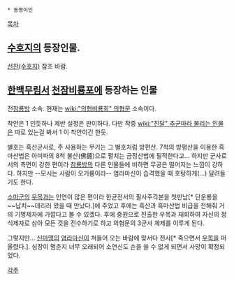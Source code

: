  * 동명이인

[[목차]]
== [[수호지]]의 등장인물. ==
[[선찬(수호지)]] 참조 바람.

== [[한백무림서]] [[천잠비룡포]]에 등장하는 인물 ==
전[[참룡방]] 소속. 현재는 [[wiki:"의협비룡회" 의협문]] 소속이다.

착안은 1 인듯하나 제반 설정은 판이하다. 다만 작중 [[wiki:"진달" 추군마라 불리는 인물]]은 따로 있는걸 봐서 1 이 착안이긴 한듯.

별호는 흑산군사로, 주 사용하는 무기는 그 별호처럼 방편산. 7척의 방평산을 이용한 흑마산법은 아미파의 8척 불산(佛鏟)으로 펼치는 금정산법에 필적한다고... 하지만 군사로서의 측면이 강한 편이라 [[참룡방]]의 다른 인물들에 비하면 무공은 떨어지는 느낌이 강하다. 하지만 --모시는 사람이 오기륭이라-- 염라마신이 습격했을 때 호탕하게(...) 달려들기도 한다.

[[소마군]]의 [[우목]]과는 인연이 많은 편이라 한균전서의 필사주각본을 첫만남[* 단운룡을 ~~납치~~데리러 왔을 때 만났다.]에 주었고 후에는 흑산과 흑마산법 비급을 전해줘 거의 기명제자에 가깝다고 볼 수 있겠다. 후에 중원으로 진출한 우목과 재회하여 자신의 정식제자로 삼아 모든 것을 전수하기로 하고 의협문의 3군사 체제를 이루게 된다.

그렇지만... [[신마맹]]의 [[염라마신]]이 쳐들어 오는 바람에 맞서다 전사[* 죽으면서 [[우목]]을 떠올렸다.]. 심장이 멈춘지 너무 오래되어 소연신도 손을 쓸 수 없게 되면서 사망이 확정되었다. 

[[각주]]
